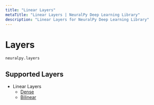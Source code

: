```yaml
---
title: "Linear Layers"
metaTitle: "Linear Layers | NeuralPy Deep Learning Library"
description: "Linear Layers for NeuralPy Deep Learning Library"
---
```


# Layers

```python
neuralpy.layers
```

## Supported Layers

- Linear Layers
  - [Dense](/docs/layers/dense)
  - [Bilinear](/docs/layers/bilinear)
